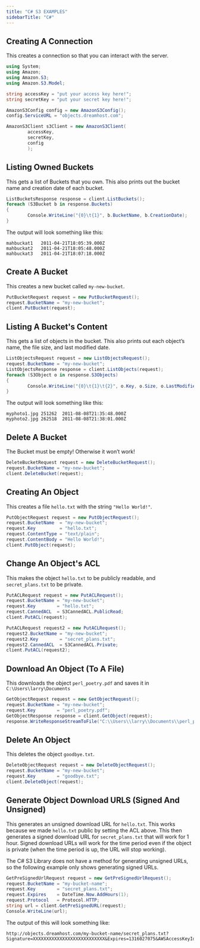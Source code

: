 ```yaml
--- 
title: "C# S3 EXAMPLES"
sidebarTitle: "C#"
---
```


## Creating A Connection

This creates a connection so that you can interact with the server.

```cs C#
using System;
using Amazon;
using Amazon.S3;
using Amazon.S3.Model;

string accessKey = "put your access key here!";
string secretKey = "put your secret key here!";

AmazonS3Config config = new AmazonS3Config();
config.ServiceURL = "objects.dreamhost.com";

AmazonS3Client s3Client = new AmazonS3Client(
        accessKey,
        secretKey,
        config
        );
```

## Listing Owned Buckets 

This gets a list of Buckets that you own. This also prints out the bucket name and creation date of each bucket.

```cs C#
ListBucketsResponse response = client.ListBuckets();
foreach (S3Bucket b in response.Buckets)
{
        Console.WriteLine("{0}\t{1}", b.BucketName, b.CreationDate);
}
```

The output will look something like this:

``` Console
mahbuckat1   2011-04-21T18:05:39.000Z
mahbuckat2   2011-04-21T18:05:48.000Z
mahbuckat3   2011-04-21T18:07:18.000Z
```

## Create A Bucket

This creates a new bucket called `my-new-bucket`.

```cs C#
PutBucketRequest request = new PutBucketRequest();
request.BucketName = "my-new-bucket";
client.PutBucket(request);
```

## Listing A Bucket's Content

This gets a list of objects in the bucket. This also prints out each object’s name, the file size, and last modified date.

```cs C#
ListObjectsRequest request = new ListObjectsRequest();
request.BucketName = "my-new-bucket";
ListObjectsResponse response = client.ListObjects(request);
foreach (S3Object o in response.S3Objects)
{
        Console.WriteLine("{0}\t{1}\t{2}", o.Key, o.Size, o.LastModified);
}
```

The output will look something like this:

``` Console
myphoto1.jpg 251262  2011-08-08T21:35:48.000Z
myphoto2.jpg 262518  2011-08-08T21:38:01.000Z
```

## Delete A Bucket

<Note>
The Bucket must be empty! Otherwise it won’t work!
</Note>

```cs C#
DeleteBucketRequest request = new DeleteBucketRequest();
request.BucketName = "my-new-bucket";
client.DeleteBucket(request);
```

## Creating An Object 

This creates a file `hello.txt` with the string `"Hello World!"`.

```cs C#
PutObjectRequest request = new PutObjectRequest();
request.BucketName  = "my-new-bucket";
request.Key         = "hello.txt";
request.ContentType = "text/plain";
request.ContentBody = "Hello World!";
client.PutObject(request);
```

## Change An Object's ACL

This makes the object `hello.txt` to be publicly readable, and `secret_plans.txt` to be private.

```cs C#
PutACLRequest request = new PutACLRequest();
request.BucketName = "my-new-bucket";
request.Key        = "hello.txt";
request.CannedACL  = S3CannedACL.PublicRead;
client.PutACL(request);

PutACLRequest request2 = new PutACLRequest();
request2.BucketName = "my-new-bucket";
request2.Key        = "secret_plans.txt";
request2.CannedACL  = S3CannedACL.Private;
client.PutACL(request2);
```

## Download An Object (To A File)

This downloads the object `perl_poetry.pdf` and saves it in `C:\Users\larry\Documents`

```cs C#
GetObjectRequest request = new GetObjectRequest();
request.BucketName = "my-new-bucket";
request.Key        = "perl_poetry.pdf";
GetObjectResponse response = client.GetObject(request);
response.WriteResponseStreamToFile("C:\\Users\\larry\\Documents\\perl_poetry.pdf");
```

## Delete An Object

This deletes the object `goodbye.txt`.

```cs C#
DeleteObjectRequest request = new DeleteObjectRequest();
request.BucketName = "my-new-bucket";
request.Key        = "goodbye.txt";
client.DeleteObject(request);
```

## Generate Object Download URLS (Signed And Unsigned)

This generates an unsigned download URL for `hello.txt`. This works because we made `hello.txt` public by setting the ACL above. This then generates a signed download URL for `secret_plans.txt` that will work for 1 hour. Signed download URLs will work for the time period even if the object is private (when the time period is up, the URL will stop working).

<Note>
The C# S3 Library does not have a method for generating unsigned URLs, so the following example only shows generating signed URLs.
</Note>

```cs C#
GetPreSignedUrlRequest request = new GetPreSignedUrlRequest();
request.BucketName = "my-bucket-name";
request.Key        = "secret_plans.txt";
request.Expires    = DateTime.Now.AddHours(1);
request.Protocol   = Protocol.HTTP;
string url = client.GetPreSignedURL(request);
Console.WriteLine(url);
```

The output of this will look something like:

```
http://objects.dreamhost.com/my-bucket-name/secret_plans.txt?Signature=XXXXXXXXXXXXXXXXXXXXXXXXXXX&Expires=1316027075&AWSAccessKeyId=XXXXXXXXXXXXXXXXXXX
```





